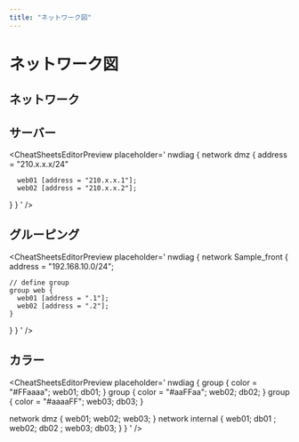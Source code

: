 ```yaml
---
title: "ネットワーク図"
---
```


# ネットワーク図

## ネットワーク
<CheatSheetsEditorPreview placeholder='
nwdiag {
  network dmz {
      address = "210.x.x.x/24"
  }
}
  ' 
/>

## サーバー
<CheatSheetsEditorPreview placeholder='
nwdiag {
  network dmz {
      address = "210.x.x.x/24"

      web01 [address = "210.x.x.1"];
      web02 [address = "210.x.x.2"];
  }
}
  ' 
/>

## グルーピング
<CheatSheetsEditorPreview placeholder='
nwdiag {
  network Sample_front {
    address = "192.168.10.0/24";

    // define group
    group web {
      web01 [address = ".1"];
      web02 [address = ".2"];
    }
  }
}
  ' 
/>

## カラー
<CheatSheetsEditorPreview placeholder='
nwdiag {
  group {
    color = "#FFaaaa";
    web01;
    db01;
  }
  group {
    color = "#aaFFaa";
    web02;
    db02;
  }
  group {
    color = "#aaaaFF";
    web03;
    db03;
  }

  network dmz {
      web01;
      web02;
      web03;
  }
  network internal {
      web01;
      db01 ;
      web02;
      db02 ;
      web03;
      db03;
  }
}
  ' 
/>
